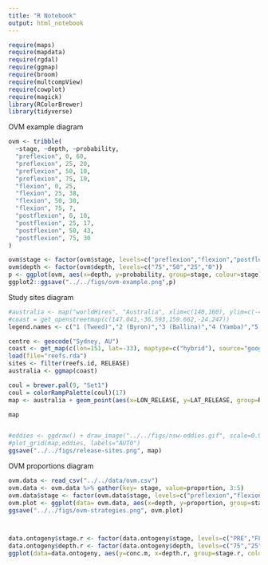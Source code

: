 ```yaml
---
title: "R Notebook"
output: html_notebook
---
```


```r
require(maps)
require(mapdata)
require(rgdal)
require(ggmap)
require(broom)
require(multcompView)
require(cowplot)
require(magick)
library(RColorBrewer)
library(tidyverse)
```


OVM example diagram
```r

ovm <- tribble(
  ~stage, ~depth, ~probability,
  "preflexion", 0, 60,
  "preflexion", 25, 20,
  "preflexion", 50, 10,
  "preflexion", 75, 10,
  "flexion", 0, 25,
  "flexion", 25, 38,
  "flexion", 50, 30,
  "flexion", 75, 7,
  "postflexion", 0, 10,
  "postflexion", 25, 17,
  "postflexion", 50, 43,
  "postflexion", 75, 30
)

ovm$stage <- factor(ovm$stage, levels=c("preflexion","flexion","postflexion"))
ovm$depth <- factor(ovm$depth, levels=c("75","50","25","0"))
p <- ggplot(ovm, aes(x=depth, y=probability, group=stage, colour=stage)) + geom_line() + geom_point() + theme_classic()  + labs(x="Depth (m)", y="Proportion") + coord_flip() + theme(legend.position = "right")
ggplot2::ggsave("../../figs/ovm-example.png",p) 


```


Study sites diagram
```r
#australia <- map("worldHires", "Australia", xlim=c(140,160), ylim=c(-45,-10), col="gray90", fill=TRUE)
#coast = get_openstreetmap(c(147.041,-36.593,159.662,-24.247))
legend.names <- c("1 (Tweed)","2 (Byron)","3 (Ballina)","4 (Yamba)","5 (Solitary Is)","6 (Nambucca)","7 (Pt Macquarie)","8 (Crowdy Bay)","9 (Pt Stephens)","10 (Newcastle)","11 (Sydney)","12 (Wollongong)","13 (Jervis Bay)","14 (Ulladulla)","15 (Batemans)","16 (Merimbula)","17 (Eden)")

centre <- geocode("Sydney, AU")
coast <- get_map(c(lon=151, lat=-33), maptype=c("hybrid"), source="google")
load(file="reefs.rda")
sites <- filter(reefs.id, RELEASE)
australia <- ggmap(coast)

coul = brewer.pal(9, "Set1")
coul = colorRampPalette(coul)(17)
map <- australia + geom_point(aes(x=LON_RELEASE, y=LAT_RELEASE, group=REGION, colour=REGION), size=1.5, data=sites) + theme(legend.position = "right") + labs(x="Longitude", y="Latitude") + scale_color_manual(labels = c("1 (Tweed)","2 (Byron)","3 (Ballina)","4 (Yamba)","5 (Solitary Is)","6 (Nambucca)","7 (Pt Macquarie)","8 (Crowdy Bay)","9 (Pt Stephens)","10 (Newcastle)","11 (Sydney)","12 (Wollongong)","13 (Jervis Bay)","14 (Ulladulla)","15 (Batemans)","16 (Merimbula)","17 (Eden)"), name="Source region", values = coul) 

map


#eddies <- ggdraw() + draw_image("../../figs/nsw-eddies.gif", scale=0.9)
#plot_grid(map,eddies, labels="AUTO")
ggsave("../../figs/release-sites.png", map)
```


OVM proportions diagram

```r
ovm.data <- read_csv("../../data/ovm.csv")
ovm.data <- ovm.data %>% gather(key= stage, value=proportion, 3:5)
ovm.data$stage <- factor(ovm.data$stage, levels=c("preflexion","flexion","postflexion"))
ovm.plot <- ggplot(data= ovm.data, aes(x=depth, y=proportion, group=stage, colour=stage)) + geom_line() + geom_point() + facet_wrap(~fish, ncol=2, shrink = TRUE) + coord_flip() + theme_bw() + labs(x="Depth", y="Proportion") + scale_color_discrete(name="Ontogenetic stage") + theme(legend.position = "right")
ggsave("../../figs/ovm-strategies.png", ovm.plot)



data.ontogeny$stage.r <- factor(data.ontogeny$stage, levels=c("PRE","FLE","POS"))
data.ontogeny$depth.r <- factor(data.ontogeny$depth, levels=c("75","25","0"))
ggplot(data=data.ontogeny, aes(y=conc.m, x=depth.r, group=stage.r, color=stage.r)) + facet_wrap(~family, scales="free", ncol=4, shrink = TRUE) + stat_summary_bin(fun.y="mean", geom="line", position=position_dodge(width=0.5), show.legend=FALSE) + stat_summary_bin(fun.y="mean", geom="point", position=position_dodge(width=0.5),size=2) + stat_summary(fun.data = "mean_cl_boot", geom = "linerange",position=position_dodge(width=0.5),show.legend = FALSE) + labs(x="Depth (m)", y=expression("Concentration per 1000 "~m^{3})) + theme_classic() + coord_flip() + scale_color_discrete(name="", labels=c("Preflexion","Flexion","Postflexion")) + theme(legend.position = c(0.85,0.15), legend.justification = c(0.3,0)) 
```


